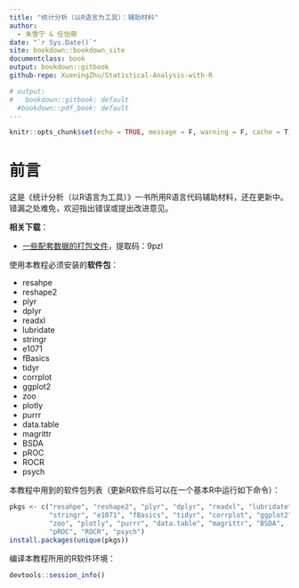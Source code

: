 ```yaml
---
title: "统计分析（以R语言为工具）：辅助材料"
author: 
  - 朱雪宁 & 任怡萌
date: "`r Sys.Date()`"
site: bookdown::bookdown_site
documentclass: book
output: bookdown::gitbook
github-repo: XueningZhu/Statistical-Analysis-with-R

# output:
#   bookdown::gitbook: default
  #bookdown::pdf_book: default
---
```


```r
knitr::opts_chunk$set(echo = TRUE, message = F, warning = F, cache = T)
```

# 前言 {-}

这是《统计分析（以R语言为工具）》一书所用R语言代码辅助材料，还在更新中。错漏之处难免，欢迎指出错误或提出改进意见。

**相关下载**：

- [一些配套数据的打包文件](https://pan.baidu.com/s/151lkBFRPpUfnuoH6OQwxlw)，提取码：9pzl

使用本教程必须安装的**软件包**：

- resahpe
- reshape2
- plyr
- dplyr
- readxl
- lubridate
- stringr
- e1071
- fBasics
- tidyr
- corrplot
- ggplot2
- zoo
- plotly
- purrr
- data.table
- magrittr
- BSDA
- pROC
- ROCR
- psych

本教程中用到的软件包列表（更新R软件后可以在一个基本R中运行如下命令）：

```r
pkgs <- c("resahpe", "reshape2", "plyr", "dplyr", "readxl", "lubridate", 
          "stringr", "e1071", "fBasics", "tidyr", "corrplot", "ggplot2",
          "zoo", "plotly", "purrr", "data.table", "magrittr", "BSDA",
          "pROC", "ROCR", "psych")
install.packages(unique(pkgs))
```

编译本教程所用的R软件环境：

```r
devtools::session_info()
```
